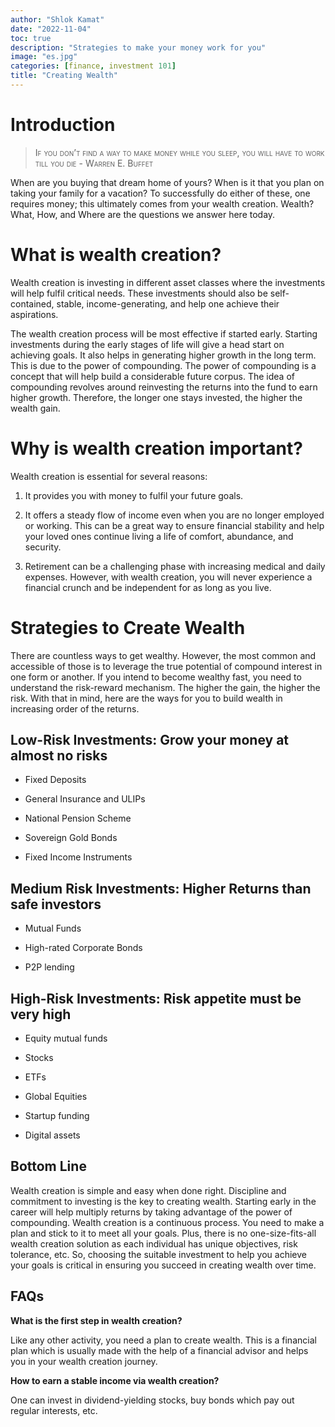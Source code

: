 ```yaml
---
author: "Shlok Kamat"
date: "2022-11-04"
toc: true
description: "Strategies to make your money work for you"
image: "es.jpg"
categories: [finance, investment 101]
title: "Creating Wealth"
---
```


# Introduction

> [If you don't find a way to make money while you sleep, you will have to work till you die - Warren E. Buffet]{.smallcaps}

When are you buying that dream home of yours? When is it that you plan on taking your family for a vacation? To successfully do either of these, one requires money; this ultimately comes from your wealth creation. Wealth? What, How, and Where are the questions we answer here today.

# What is wealth creation?

Wealth creation is investing in different asset classes where the investments will help fulfil critical needs. These investments should also be self-contained, stable, income-generating, and help one achieve their aspirations.

The wealth creation process will be most effective if started early. Starting investments during the early stages of life will give a head start on achieving goals. It also helps in generating higher growth in the long term. This is due to the power of compounding. The power of compounding is a concept that will help build a considerable future corpus. The idea of compounding revolves around reinvesting the returns into the fund to earn higher growth. Therefore, the longer one stays invested, the higher the wealth gain.

# Why is wealth creation important?

Wealth creation is essential for several reasons:

1.  It provides you with money to fulfil your future goals.

2.  It offers a steady flow of income even when you are no longer employed or working. This can be a great way to ensure financial stability and help your loved ones continue living a life of comfort, abundance, and security.

3.  Retirement can be a challenging phase with increasing medical and daily expenses. However, with wealth creation, you will never experience a financial crunch and be independent for as long as you live.

# Strategies to Create Wealth

There are countless ways to get wealthy. However, the most common and accessible of those is to leverage the true potential of compound interest in one form or another. If you intend to become wealthy fast, you need to understand the risk-reward mechanism. The higher the gain, the higher the risk. With that in mind, here are the ways for you to build wealth in increasing order of the returns.

## Low-Risk Investments: Grow your money at almost no risks

-   Fixed Deposits

-   General Insurance and ULIPs

-   National Pension Scheme

-   Sovereign Gold Bonds

-   Fixed Income Instruments

## Medium Risk Investments: Higher Returns than safe investors

-   Mutual Funds

-   High-rated Corporate Bonds

-   P2P lending

## High-Risk Investments: Risk appetite must be very high

-   Equity mutual funds

-   Stocks

-   ETFs

-   Global Equities

-   Startup funding

-   Digital assets

## Bottom Line

Wealth creation is simple and easy when done right. Discipline and commitment to investing is the key to creating wealth. Starting early in the career will help multiply returns by taking advantage of the power of compounding. Wealth creation is a continuous process. You need to make a plan and stick to it to meet all your goals. Plus, there is no one-size-fits-all wealth creation solution as each individual has unique objectives, risk tolerance, etc. So, choosing the suitable investment to help you achieve your goals is critical in ensuring you succeed in creating wealth over time.

## FAQs

**What is the first step in wealth creation?**

Like any other activity, you need a plan to create wealth. This is a financial plan which is usually made with the help of a financial advisor and helps you in your wealth creation journey.

**How to earn a stable income via wealth creation?**

One can invest in dividend-yielding stocks, buy bonds which pay out regular interests, etc.

## 

\
